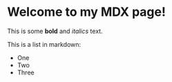 # Welcome to my MDX page!

This is some **bold** and _italics_ text.

This is a list in markdown:

- One
- Two
- Three